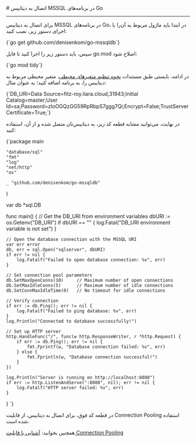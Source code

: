 

<Layout>
<Head>
<title>مستندات اتصال به دیتابیس‌ MSSQL در Go - لیارا</title>

<meta property="og:title" content="مستندات خدمات رایانش ابری لیارا" />
<meta property="og:description" content="مستندات مربوط به اتصال به دیتابیس MSSQL در پلتفرم Go در لیارا"  />
<meta property="og:image" content="https://files.liara.ir/liara/logos/liara-poster.jpg" />
</Head>
# اتصال به دیتابیس MSSQL در برنامه‌های Go
<hr className="mb-2" />

برای اتصال به دیتابیس MSSQL در برنامه‌های Go، در ابتدا باید ماژول مربوط به آن‌را با اجرای دستور زیر، نصب کنید:

<div className="h-2" />
    <div dir='ltr'>
    <Highlight className="bash">
        {`go get github.com/denisenkom/go-mssqldb`}
    </Highlight>
    </div>
<div className="h-2" />

سپس، باید دستور زیر را اجرا کنید تا فایل <Important>go.mod</Important> اصلاح شود: 

<div className="h-2" />
    <div dir='ltr'>
    <Highlight className="bash">
        {`go mod tidy`}
    </Highlight>
    </div>
<div className="h-2" />

در ادامه، بایستی طبق مستندات <a href="/paas/details/envs" className="text-[#2196f3]">نحوه تنظیم متغیرهای محیطی</a>، متغیر محیطی مربوط به دیتابیس را، به برنامه اضافه کنید؛ به عنوان مثال: 

<div className="h-2" />
    <div dir='ltr'>
    <Highlight className="bash">
        {`DB_URI=Data Source=fitz-roy.liara.cloud,31943;Initial Catalog=master;User Id=sa;Password=zloOGQzGG59RpRbpS7ggg7Qi;Encrypt=False;TrustServerCertificate=True;`}
    </Highlight>
    </div>
<div className="h-2" />

در نهایت، می‌توانید مشابه قطعه کد زیر، به دیتابیس‌تان متصل شده و از آن، استفاده کنید: 

<div className="h-2" />
    <div dir='ltr'>
    <Highlight className="go">
        {`package main

	"database/sql"
	"fmt"
	"log"
	"net/http"
	"os"

	_ "github.com/denisenkom/go-mssqldb"
)

var db *sql.DB

func main() {
	// Get the DB_URI from environment variables
	dbURI := os.Getenv("DB_URI")
	if dbURI == "" {
		log.Fatal("DB_URI environment variable is not set")
	}

	// Open the database connection with the MSSQL URI
	var err error
	db, err = sql.Open("sqlserver", dbURI)
	if err != nil {
		log.Fatalf("Failed to open database connection: %v", err)
	}

	// Set connection pool parameters
	db.SetMaxOpenConns(10)     // Maximum number of open connections
	db.SetMaxIdleConns(5)      // Maximum number of idle connections
	db.SetConnMaxIdleTime(0)   // No timeout for idle connections

	// Verify connection
	if err := db.Ping(); err != nil {
		log.Fatalf("Failed to ping database: %v", err)
	}
	log.Println("Connected to database successfully!")

	// Set up HTTP server
	http.HandleFunc("/", func(w http.ResponseWriter, r *http.Request) {
		if err := db.Ping(); err != nil {
			fmt.Fprintf(w, "Database connection failed: %v", err)
		} else {
			fmt.Fprintln(w, "Database connection successful!")
		}
	})

	log.Println("Server is running on http://localhost:8080")
	if err := http.ListenAndServe(":8080", nil); err != nil {
		log.Fatalf("HTTP server failed: %v", err)
	}
}
`}
    </Highlight>
    </div>
<div className="h-2" />

در قطعه کد فوق، برای اتصال به دیتابیس، از قابلیت Connection Pooling استفاده شده است. 
<div className="h-2" />
<Alert variant='success'>همچنین بخوانید: <a className="text-[#2196f3] " href="/dbaas/details/connection-pool">آشنایی با قابلیت Connection Pooling</a></Alert>
<div className="h-2" />

</Layout>